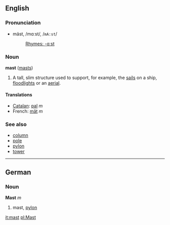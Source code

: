==English==
===Pronunciation===
*mäst, /mɑːst/, /<tt>mA:st</tt>/
*:[[Rhymes:English:-ɑːst|Rhymes: -ɑːst]]

===Noun===
'''mast''' ([[masts]])

#A tall, slim structure used to support, for example, the [[sail]]s on a ship, [[floodlight]]s or an [[aerial]].

==== Translations ====
*[[Catalan]]: [[pal]] ''m''
*French: [[mât]] ''m''

===See also===
*[[column]]
*[[pole]]
*[[pylon]]
*[[tower]]

----

==German==
===Noun===
'''Mast''' ''m''

# mast, [[pylon]]

[[it:mast]]
[[pl:Mast]]